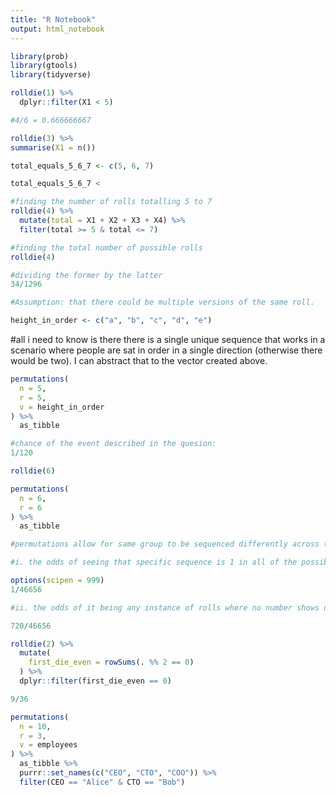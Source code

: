 ```yaml
---
title: "R Notebook"
output: html_notebook
---
```



```r
library(prob)
library(gtools)
library(tidyverse)
```


```r
rolldie(1) %>% 
  dplyr::filter(X1 < 5)

#4/6 = 0.666666667
```

```r
rolldie(3) %>% 
summarise(X1 = n())
```


```r
total_equals_5_6_7 <- c(5, 6, 7)
```

```r
total_equals_5_6_7 <
```


```r
#finding the number of rolls totalling 5 to 7
rolldie(4) %>% 
  mutate(total = X1 + X2 + X3 + X4) %>% 
  filter(total >= 5 & total <= 7)

#finding the total number of possible rolls
rolldie(4)

#dividing the former by the latter
34/1296

#Assumption: that there could be multiple versions of the same roll. 

```

```r
height_in_order <- c("a", "b", "c", "d", "e")
```
#all i need to know is there there is a single unique sequence that works in a scenario where people are sat in order in a single direction (otherwise there would be two). I can abstract that to the vector created above. 

```r
permutations(
  n = 5,
  r = 5,
  v = height_in_order
) %>% 
  as_tibble
```

```r
#chance of the event described in the quesion:
1/120
```





```r
rolldie(6)

permutations(
  n = 6,
  r = 6
) %>% 
  as_tibble

#permutations allow for same group to be sequenced differently across the board, but will not allow repeats of any variable unless specifically requested to do so with repeats.allowed.

#i. the odds of seeing that specific sequence is 1 in all of the possible sequences of 6 dice rolls. So 1/46656 = 0.00002143347 (below)

options(scipen = 999)
1/46656

#ii. the odds of it being any instance of rolls where no number shows up twice is the permutation calculation above divided by the total number of possible rolls. So 720/46656 = 0.0154321 (below) 

720/46656
```














```r
rolldie(2) %>% 
  mutate(
    first_die_even = rowSums(. %% 2 == 0)
  ) %>% 
  dplyr::filter(first_die_even == 0)

9/36
```

```r
permutations(
  n = 10,
  r = 3,
  v = employees
) %>% 
  as_tibble %>% 
  purrr::set_names(c("CEO", "CTO", "COO")) %>% 
  filter(CEO == "Alice" & CTO == "Bob")
```

























































